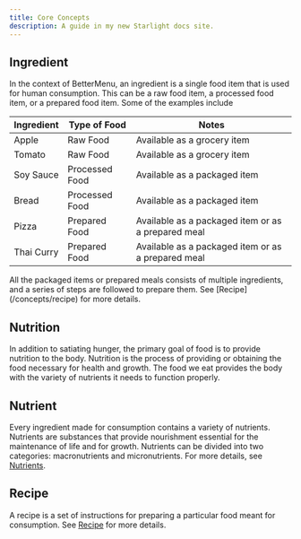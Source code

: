 ```yaml
---
title: Core Concepts
description: A guide in my new Starlight docs site.
---
```



## Ingredient

In the context of BetterMenu, an ingredient is a single food item that is used for human consumption. This can be a raw food item, a processed food item, or a prepared food item. Some of the examples include

| Ingredient | Type of Food   | Notes          |
| ---------- | -------------- | -------------- |
| Apple      | Raw Food       | Available as a grocery item |
| Tomato     | Raw Food       | Available as a grocery item |
| Soy Sauce  | Processed Food | Available as a packaged item |
| Bread      | Processed Food | Available as a packaged item |
| Pizza      | Prepared Food  | Available as a packaged item or as a prepared meal |
| Thai Curry | Prepared Food  | Available as a packaged item or as a prepared meal |

<Aside type="tip">
All the packaged items or prepared meals consists of multiple ingredients, and a series of steps are followed to prepare them. See [Recipe](/concepts/recipe) for more details.
</Aside>

## Nutrition

In addition to satiating hunger, the primary goal of food is to provide nutrition to the body. Nutrition is the process of providing or obtaining the food necessary for health and growth. The food we eat provides the body with the variety of nutrients it needs to function properly.

## Nutrient

Every ingredient made for consumption contains a variety of nutrients. Nutrients are substances that provide nourishment essential for the maintenance of life and for growth. Nutrients can be divided into two categories: macronutrients and micronutrients. For more details, see [Nutrients](/concepts/nutrients).

## Recipe

A recipe is a set of instructions for preparing a particular food meant for consumption. See [Recipe](/concepts/recipe) for more details.
